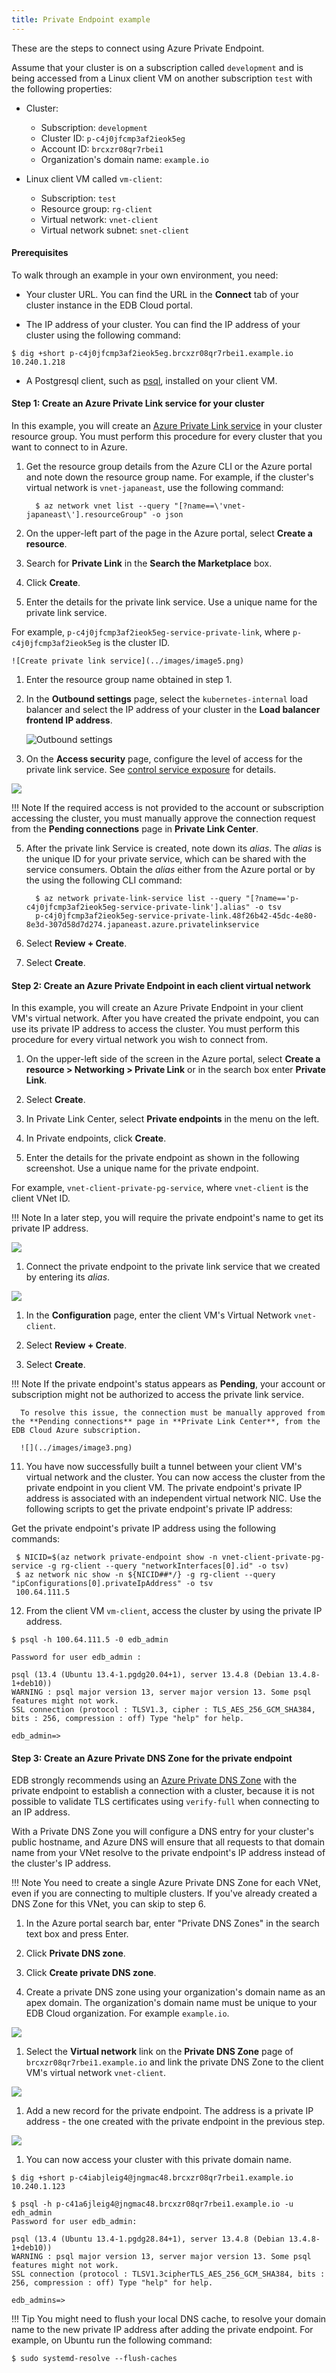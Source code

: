 ```yaml
---
title: Private Endpoint example
---
```


These are the steps to connect using Azure Private Endpoint. 

Assume that your cluster is on a subscription called `development` and is being accessed from a Linux client VM on another subscription `test` with the following properties:

- Cluster:
  - Subscription: `development`
  - Cluster ID: `p-c4j0jfcmp3af2ieok5eg` 
  - Account ID: `brcxzr08qr7rbei1` 
  - Organization's domain name: `example.io` 


- Linux client VM called `vm-client`:
  - Subscription: `test`
  - Resource group: `rg-client`
  - Virtual network: `vnet-client`
  - Virtual network subnet: `snet-client`

#### Prerequisites

To walk through an example in your own environment, you need:

- Your cluster URL. You can find the URL in the **Connect** tab of your cluster instance in the EDB Cloud portal.
 
- The IP address of your cluster. You can find the IP address of your cluster using the following command:

 ```
 $ dig +short p-c4j0jfcmp3af2ieok5eg.brcxzr08qr7rbei1.example.io 
 10.240.1.218
 ```
 
- A Postgresql client, such as [psql](https://www.postgresql.org/download/), installed on your client VM.

#### Step 1: Create an Azure Private Link service for your cluster
 
  In this example, you will create an [Azure Private Link service](https://docs.microsoft.com/en-us/azure/private-link/private-link-service-overview) in your cluster resource group. You must perform this procedure for every cluster that you want to connect to in Azure.

  1. Get the resource group details from the Azure CLI or the Azure portal and note down the resource group name. For example, if the cluster's virtual network is `vnet-japaneast`, use the following command: 
 
     ```
       $ az network vnet list --query "[?name==\'vnet-japaneast\'].resourceGroup" -o json

     ```
  
  1. On the upper-left part of the page in the Azure portal, select **Create a resource**.
  
  1. Search for **Private Link** in the **Search the Marketplace** box.

  1. Click **Create**.

  1. Enter the details for the private link service. Use a unique name for the private link service. 
   
   For example, `p-c4j0jfcmp3af2ieok5eg-service-private-link`, where `p-c4j0jfcmp3af2ieok5eg` is the cluster ID. 
    
    ![Create private link service](../images/image5.png)

  1. Enter the resource group name obtained in step 1. 

  3. In the **Outbound settings** page, select the `kubernetes-internal` load balancer
    and select the IP address of your cluster in the **Load balancer frontend IP
    address**.

     ![Outbound settings](../images/image1.png)

  4. On the **Access security** page, configure the level of access for the private link service. See [control service exposure](https://docs.microsoft.com/en-us/azure/private-link/private-link-service-overview#control-service-exposure) for details.
  
   ![](../images/image21.png)  

   !!! Note
       If the required access is not provided to the account or subscription accessing the cluster, you must manually approve the connection request from the **Pending connections** page in **Private Link Center**.
   

  5. After the private link Service is created, note down its *alias*. The *alias* is the unique ID for your private service, which can be shared with the service consumers. Obtain the *alias* either from the Azure portal or by the using the following CLI command:

     ```
       $ az network private-link-service list --query "[?name=='p-c4j0jfcmp3af2ieok5eg-service-private-link'].alias" -o tsv
       p-c4j0jfcmp3af2ieok5eg-service-private-link.48f26b42-45dc-4e80-8e3d-307d58d7d274.japaneast.azure.privatelinkservice
     ```

  6. Select **Review + Create**.

  7. Select **Create**.

#### Step 2: Create an Azure Private Endpoint in each client virtual network

  In this example, you will create an Azure Private Endpoint in your client VM's virtual network. After you have created the private endpoint, you can use its private IP address to access the cluster. You must perform this procedure for every virtual network you wish to connect from.
  
  1. On the upper-left side of the screen in the Azure portal, select **Create a resource > Networking > Private Link** or in the search box enter **Private Link**.
  
  1. Select **Create**.

  1. In Private Link Center, select **Private endpoints** in the menu on the left.

  1. In Private endpoints, click **Create**.

  1. Enter the details for the private endpoint as shown in the following screenshot. Use a unique name for the private endpoint. 
   
   For example, `vnet-client-private-pg-service`, where `vnet-client` is the client VNet ID. 
   
   !!! Note
       In a later step, you will require the private endpoint's name to get its private IP address.
   
   ![](../images/image12.png)

  1. Connect the private endpoint to the private link service that we created by entering its *alias*.

   ![](../images/image17.png)

  1. In the **Configuration** page, enter the client VM's Virtual Network `vnet-client`.

  1. Select **Review + Create**.

  7. Select **Create**.
   
   !!! Note
      If the private endpoint's status appears as **Pending**, your account or subscription might not be authorized to access the private link service. 
  
      To resolve this issue, the connection must be manually approved from the **Pending connections** page in **Private Link Center**, from the EDB Cloud Azure subscription.

      ![](../images/image3.png)


11. You have now successfully built a tunnel between your client VM's virtual network and the cluster. You can now access the cluster from the private endpoint in you client VM. The private endpoint's private IP address is associated with an independent virtual network NIC. Use the following scripts to get the private endpoint's private IP address:
   
   Get the private endpoint's private IP address using the following commands:

 ```
  $ NICID=$(az network private-endpoint show -n vnet-client-private-pg-service -g rg-client --query "networkInterfaces[0].id" -o tsv)
  $ az network nic show -n ${NICID##*/} -g rg-client --query "ipConfigurations[0].privateIpAddress" -o tsv
  100.64.111.5
 ``` 

12. From the client VM `vm-client`, access the cluster by using the private IP address.

 ```
 $ psql -h 100.64.111.5 -0 edb_admin 
 
 Password for user edb_admin : 
 
 psql (13.4 (Ubuntu 13.4-1.pgdg20.04+1), server 13.4.8 (Debian 13.4.8-1+deb10)) 
 WARNING : psql major version 13, server major version 13. Some psql features might not work. 
 SSL connection (protocol : TLSV1.3, cipher : TLS_AES_256_GCM_SHA384, bits : 256, compression : off) Type "help" for help. 
 
 edb_admin=>

 ```

#### Step 3: Create an Azure Private DNS Zone for the private endpoint

EDB strongly recommends using an [Azure Private DNS Zone](https://docs.microsoft.com/en-us/azure/dns/private-dns-privatednszone) with the private endpoint to establish a connection with a cluster, because it is not possible to validate TLS certificates using `verify-full` when connecting to an IP address. 

With a Private DNS Zone you will configure a DNS entry for your cluster's public hostname, and Azure DNS will ensure that all requests to that domain name from your VNet resolve to the private endpoint's IP address instead of the cluster's IP address.

!!! Note
     You need to create a single Azure Private DNS Zone for each VNet, even if you are connecting to multiple clusters. If you've already created a DNS Zone for this VNet, you can skip to step 6.
    

1. In the Azure portal search bar, enter "Private DNS Zones" in the search text box and press Enter.
 
1. Click **Private DNS zone**.

1. Click **Create private DNS zone**.

1. Create a private DNS zone using your organization's domain name as an apex domain. The organization's domain name must be unique to your EDB Cloud organization. For example `example.io`.
 
 ![](../images/image6.png)

1. Select the **Virtual network** link on the **Private DNS Zone** page of `brcxzr08qr7rbei1.example.io` and link the private DNS Zone to the client VM's virtual network
`vnet-client`.

 ![](../images/image10.png)

1. Add a new record for the private endpoint. The address is a private IP address - the one created with the private endpoint in the previous step.

 ![](../images/image4.png)

1. You can now access your cluster with this private domain name.

 ```
 $ dig +short p-c4iabjleig4@jngmac48.brcxzr08qr7rbei1.example.io 
 10.240.1.123 
       
 $ psql -h p-c41a6jleig4@jngmac48.brcxzr08qr7rbei1.example.io -u edh_admin      
 Password for user edb_admin: 
 
 psql (13.4 (Ubuntu 13.4-1.pgdg28.84+1), server 13.4.8 (Debian 13.4.8-1+deb10)) 
 WARNING : psql major version 13, server major version 13. Some psql features might not work. 
 SSL connection (protocol : TLSV1.3cipherTLS_AES_256_GCM_SHA384, bits : 256, compression : off) Type "help" for help. 
 
 edb_admins=>
 
 ```

 !!! Tip
    You might need to flush your local DNS cache, to resolve your domain name to the new private IP address after adding the private endpoint. For example, on Ubuntu run the following command:

  ```
  $ sudo systemd-resolve --flush-caches
  ```
